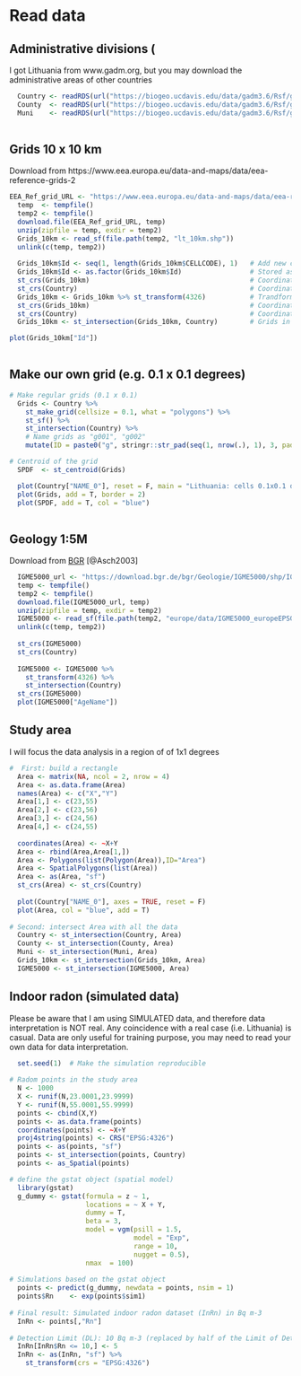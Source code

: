 # Read data 

## Administrative divisions (

I got Lithuania from www.gadm.org, but you may download the administrative areas of other countries  

```r

  Country <- readRDS(url("https://biogeo.ucdavis.edu/data/gadm3.6/Rsf/gadm36_LTU_0_sf.rds"))
  County  <- readRDS(url("https://biogeo.ucdavis.edu/data/gadm3.6/Rsf/gadm36_LTU_1_sf.rds"))
  Muni    <- readRDS(url("https://biogeo.ucdavis.edu/data/gadm3.6/Rsf/gadm36_LTU_2_sf.rds"))
  
```

## Grids 10 x 10 km 
  
Download from https://www.eea.europa.eu/data-and-maps/data/eea-reference-grids-2
  
```r
EEA_Ref_grid_URL <- "https://www.eea.europa.eu/data-and-maps/data/eea-reference-grids-2/gis-files/lithuania-shapefile/at_download/file.zip"
  temp  <- tempfile()
  temp2 <- tempfile()
  download.file(EEA_Ref_grid_URL, temp)
  unzip(zipfile = temp, exdir = temp2)
  Grids_10km <- read_sf(file.path(temp2, "lt_10km.shp"))
  unlink(c(temp, temp2))
  
  Grids_10km$Id <- seq(1, length(Grids_10km$CELLCODE), 1)   # Add new column with "Id"
  Grids_10km$Id <- as.factor(Grids_10km$Id)                 # Stored as a vector of integer values
  st_crs(Grids_10km)                                        # Coordinate Reference System
  st_crs(Country)                                           # Coordinate Reference System
  Grids_10km <- Grids_10km %>% st_transform(4326)           # Trandform coordinate system (from  EPSG: 3035 to EPSG: 4326)
  st_crs(Grids_10km)                                        # Coordinate Reference System 
  st_crs(Country)                                           # Coordinate Reference System 
  Grids_10km <- st_intersection(Grids_10km, Country)        # Grids in the country
```


```r

plot(Grids_10km["Id"])
   
```
    
## Make our own grid (e.g. 0.1 x 0.1 degrees)

```r

# Make regular grids (0.1 x 0.1)
  Grids <- Country %>% 
    st_make_grid(cellsize = 0.1, what = "polygons") %>%
    st_sf() %>%
    st_intersection(Country) %>%
    # Name grids as "g001", "g002"
    mutate(ID = paste0("g", stringr::str_pad(seq(1, nrow(.), 1), 3, pad = "0")))

# Centroid of the grid
  SPDF  <- st_centroid(Grids) 

```

```r
  
  plot(Country["NAME_0"], reset = F, main = "Lithuania: cells 0.1x0.1 degrees")
  plot(Grids, add = T, border = 2)
  plot(SPDF, add = T, col = "blue")
   
```

## Geology 1:5M 

Download from [BGR](https://produktcenter.bgr.de/terraCatalog/DetailResult.do?fileIdentifier=9FD6624C-0AA7-46D4-9DA3-955E558CD5F1) [@Asch2003] 
```r

  IGME5000_url <- "https://download.bgr.de/bgr/Geologie/IGME5000/shp/IGME5000.zip" 
  temp <- tempfile()
  temp2 <- tempfile()
  download.file(IGME5000_url, temp)
  unzip(zipfile = temp, exdir = temp2)
  IGME5000 <- read_sf(file.path(temp2, "europe/data/IGME5000_europeEPSG3034shp_geology_poly_v01.shp"))
  unlink(c(temp, temp2))
    
  st_crs(IGME5000)
  st_crs(Country)
  
  IGME5000 <- IGME5000 %>%
    st_transform(4326) %>%
    st_intersection(Country)
  st_crs(IGME5000)
  plot(IGME5000["AgeName"])
```

## Study area 

I will focus the data analysis in a region of of 1x1 degrees

```r

#  First: build a rectangle 
  Area <- matrix(NA, ncol = 2, nrow = 4)
  Area <- as.data.frame(Area)
  names(Area) <- c("X","Y")
  Area[1,] <- c(23,55)
  Area[2,] <- c(23,56)
  Area[3,] <- c(24,56)
  Area[4,] <- c(24,55)
  
  coordinates(Area) <- ~X+Y
  Area <- rbind(Area,Area[1,])
  Area <- Polygons(list(Polygon(Area)),ID="Area")
  Area <- SpatialPolygons(list(Area))
  Area <- as(Area, "sf")
  st_crs(Area) <- st_crs(Country)
  
  plot(Country["NAME_0"], axes = TRUE, reset = F)
  plot(Area, col = "blue", add = T)
  
# Second: intersect Area with all the data
  Country <- st_intersection(Country, Area)
  County <- st_intersection(County, Area)
  Muni <- st_intersection(Muni, Area)
  Grids_10km <- st_intersection(Grids_10km, Area)
  IGME5000 <- st_intersection(IGME5000, Area)

```

## Indoor radon (simulated data) 

Please be aware that I am using SIMULATED data, and therefore data interpretation is NOT real. Any coincidence with a real case (i.e. Lithuania) is casual. Data are only useful for training purpose, you may need to read your own data for data interpretation.  
  
```r

  set.seed(1)  # Make the simulation reproducible
  
# Radom points in the study area 
  N <- 1000
  X <- runif(N,23.0001,23.9999)
  Y <- runif(N,55.0001,55.9999)
  points <- cbind(X,Y)
  points <- as.data.frame(points)
  coordinates(points) <- ~X+Y
  proj4string(points) <- CRS("EPSG:4326")
  points <- as(points, "sf")
  points <- st_intersection(points, Country)
  points <- as_Spatial(points)                

# define the gstat object (spatial model)
  library(gstat)
  g_dummy <- gstat(formula = z ~ 1,
                   locations = ~ X + Y,
                   dummy = T,
                   beta = 3,
                   model = vgm(psill = 1.5, 
                               model = "Exp",
                               range = 10,
                               nugget = 0.5),
                   nmax  = 100)
  
# Simulations based on the gstat object
  points <- predict(g_dummy, newdata = points, nsim = 1)
  points$Rn    <- exp(points$sim1)
  
# Final result: Simulated indoor radon dataset (InRn) in Bq m-3
  InRn <- points[,"Rn"]
  
# Detection Limit (DL): 10 Bq m-3 (replaced by half of the Limit of Detection)
  InRn[InRn$Rn <= 10,] <- 5
  InRn <- as(InRn, "sf") %>% 
    st_transform(crs = "EPSG:4326")
  
```
 
